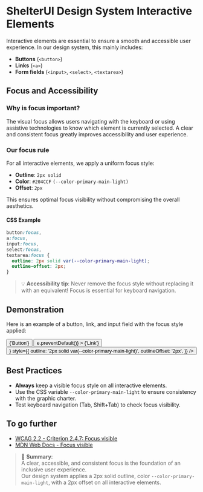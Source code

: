 
<Meta title="Foundations/Interactive Elements" />

# ShelterUI Design System Interactive Elements

Interactive elements are essential to ensure a smooth and accessible user experience. In our design system, this mainly includes:

- **Buttons** (`<button>`)
- **Links** (`<a>`)
- **Form fields** (`<input>`, `<select>`, `<textarea>`)

## Focus and Accessibility

### Why is focus important?

The visual focus allows users navigating with the keyboard or using assistive technologies to know which element is currently selected. A clear and consistent focus greatly improves accessibility and user experience.

### Our focus rule

For all interactive elements, we apply a uniform focus style:

- **Outline**: `2px solid`
- **Color**: `#204CCF` `(--color-primary-main-light)`
- **Offset**: `2px`

This ensures optimal focus visibility without compromising the overall aesthetics.

#### CSS Example

```css
button:focus,
a:focus,
input:focus,
select:focus,
textarea:focus {
  outline: 2px solid var(--color-primary-main-light);
  outline-offset: 2px;
}
```

> 💡 **Accessibility tip**: Never remove the focus style without replacing it with an equivalent! Focus is essential for keyboard navigation.

## Demonstration

Here is an example of a button, link, and input field with the focus style applied:

<div style={{ display: 'flex', gap: '1rem', alignItems: 'center' }}>
  <Button
    className="sb-unstyled"
    style={{
      outline: '2px solid var(--color-primary-main-light)',
      outlineOffset: '2px',
    }}
  >
    {'Button'}
  </Button>
  <Button
    className="sb-unstyled"
    component="a"
    variant="ghost"
    href="#"
    style={{
      outline: '2px solid var(--color-primary-main-light)',
      outlineOffset: '2px',
    }}
    onClick={e => e.preventDefault()}
  >
    {'Link'}
  </Button>
  <Button
    className="sb-unstyled"
    variant="reverse"
    color="secondary"
    isCircle
    startIcon={<Icon icon={icons} />}
    style={{
      outline: '2px solid var(--color-primary-main-light)',
      outlineOffset: '2px',
    }}
  />
</div>

## Best Practices

- **Always** keep a visible focus style on all interactive elements.
- Use the CSS variable `--color-primary-main-light` to ensure consistency with the graphic charter.
- Test keyboard navigation (Tab, Shift+Tab) to check focus visibility.

## To go further

- [WCAG 2.2 - Criterion 2.4.7: Focus visible](https://www.w3.org/WAI/WCAG22/Understanding/focus-visible.html)
- [MDN Web Docs - Focus visible](https://developer.mozilla.org/en-US/docs/Web/CSS/:focus-visible)

> 🎯 **Summary**:  
> A clear, accessible, and consistent focus is the foundation of an inclusive user experience.  
> Our design system applies a 2px solid outline, color `--color-primary-main-light`, with a 2px offset on all interactive elements.
